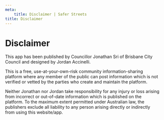 ```yaml
---
meta:
    title: Disclaimer | Safer Streets
title: Disclaimer
---
```


# Disclaimer

This app has been published by Councillor Jonathan Sri of Brisbane City Council and designed by Jordan Accinelli.

This is a free, use-at-your-own-risk community information-sharing platform where any member of the public can post information which is not verified or vetted by the parties who create and maintain the platform.

Neither Jonathan nor Jordan take responsibility for any injury or loss arising from incorrect or out-of-date information which is published on the platform. To the maximum extent permitted under Australian law, the publishers exclude all liability to any person arising directly or indirectly from using this website/app.
